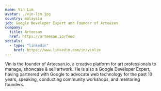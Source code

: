 ```yaml
---
name: Vin Lim
avatar: ./vin-lim.jpg
country: malaysia
job: Google Developer Expert and Founder of Arteesan
company:
  title: Arteesan
  href: https://arteesan.io/feed
socials:
  - type: "linkedin"
    href: https://www.linkedin.com/in/vinlim
---
```


Vin is the founder of Arteesan.io, a creative platform for art professionals to manage, showcase & sell artwork. He is also a Google Developer Expert, having partnered with Google to advocate web technology for the past 10 years, speaking, conducting community workshops, and mentoring founders.
